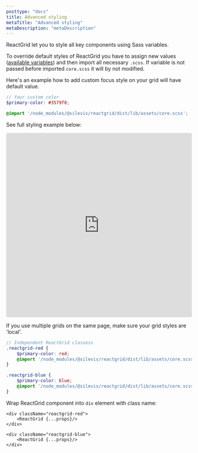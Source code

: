 ```yaml
---
posttype: "docs"
title: Advanced styling
metaTitle: "Advanced styling"
metaDescription: "metaDescription"
---
```


ReactGrid let you to style all key components using Sass variables. 

To override default styles of ReactGrid you have to assign new values ([available variables](link)) and then import all 
necessary `.scss`. If variable is not passed before imported `core.scss` it will by not modified.

Here's an example how to add custom focus style on your grid will have default value.

```scss
// Your custom color
$primary-color: #3579f8;

@import '/node_modules/@silevis/reactgrid/dist/lib/assets/core.scss';
```

See full styling example below:

<iframe
    src="https://codesandbox.io/embed/reactgrid-getting-started-buwuw?fontsize=14&hidenavigation=1&theme=dark"
    style="width:100%; height:500px; border:0; border-radius: 4px; overflow:hidden;"
    title="reactgrid-custom-styling"
    allow="geolocation; microphone; camera; midi; vr; accelerometer; gyroscope; payment; ambient-light-sensor; encrypted-media; usb"
    sandbox="allow-modals allow-forms allow-popups allow-scripts allow-same-origin"
></iframe>

If you use multiple grids on the same page, make sure your grid styles are 'local'.

```scss
// Independent ReactGrid classess
.reactgrid-red {
    $primary-color: red;
    @import '/node_modules/@silevis/reactgrid/dist/lib/assets/core.scss';
}

.reactgrid-blue {
    $primary-color: blue;
    @import '/node_modules/@silevis/reactgrid/dist/lib/assets/core.scss';
}
```

Wrap ReactGrid component into `div` element with class name:

```tsx
<div className="reactgrid-red">
    <ReactGrid {...props}/>
</div>

<div className="reactgrid-blue">
    <ReactGrid {...props}/>
</div>
```